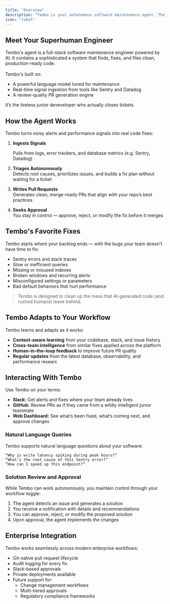 ```yaml
---
title: "Overview"
description: "Tembo is your autonomous software maintenance agent. The superhuman engineer plugs into your stack, identifies issues across your application and database, and delivers high-quality pull requests — without the noise."
icon: "robot"
---
```


## Meet Your Superhuman Engineer

Tembo's agent is a full-stack software maintenance engineer powered by AI. It contains a sophisticated a system that finds, fixes, and files clean, production-ready code. \
\
Tembo's built on:

- A powerful language model tuned for maintenance
- Real-time signal ingestion from tools like Sentry and Datadog
- A review-quality PR generation engine

It’s the tireless junior deveveloper who actually closes tickets. 

## How the Agent Works

Tembo turns noisy alerts and performance signals into real code fixes:

1. **Ingests Signals**

   Pulls from logs, error trackers, and database metrics (e.g. Sentry, Datadog)
2. **Triages Autonomously**\
   Detects root causes, prioritizes issues, and builds a fix plan without waiting for a ticket
3. **Writes Pull Requests**\
   Generates clean, merge-ready PRs that align with your repo’s best practices
4. **Seeks Approval**\
   You stay in control — approve, reject, or modify the fix before it merges

## Tembo's Favorite Fixes

Tembo starts where your backlog ends — with the bugs your team doesn't have time to fix:

- Sentry errors and stack traces
- Slow or inefficient queries
- Missing or misused indexes
- Broken windows and recurring alerts
- Misconfigured settings or parameters
- Bad default behaviors that hurt performance

> Tembo is designed to clean up the mess that AI-generated code (and rushed humans) leave behind.

## Tembo Adapts to Your Workflow

Tembo learns and adapts as it works:

- **Context-aware learning** from your codebase, stack, and issue history
- **Cross-team intelligence** from similar fixes applied across the platform
- **Human-in-the-loop feedback** to improve future PR quality
- **Regular updates** from the latest database, observability, and performance researc

## Interacting With Tembo

Use Tembo on your terms:

- **Slack:** Get alerts and fixes where your team already lives
- **GitHub:** Review PRs as if they came from a wildly intelligent junior teammate
- **Web Dashboard:** See what’s been fixed, what’s coming next, and approve changes

### Natural Language Queries

Tembo supports natural language questions about your software:

```
“Why is write latency spiking during peak hours?”
“What’s the root cause of this Sentry error?”
“How can I speed up this endpoint?”
```

### Solution Review and Approval

While Tembo can work autonomously, you maintain control through your workflow toggle:

1. The agent detects an issue and generates a solution
2. You receive a notification with details and recommendations
3. You can approve, reject, or modify the proposed solution
4. Upon approval, the agent implements the changes

## Enterprise Integration

Tembo works seamlessly across modern enterprise workflows:

- Git-native pull request lifecycle
- Audit logging for every fix
- Slack-based approvals
- Private deployments available
- Future support for:
  - Change management workflows
  - Multi-tiered approvals
  - Regulatory compliance frameworks